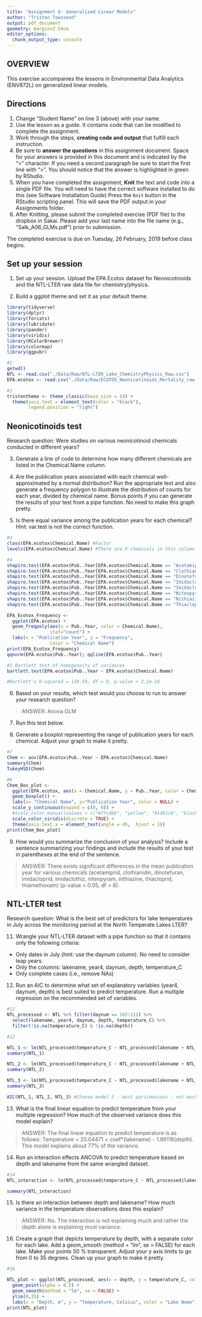 ```yaml
---
title: "Assignment 6: Generalized Linear Models"
author: "Tristen Townsend"
output: pdf_document
geometry: margin=2.54cm
editor_options: 
  chunk_output_type: console
---
```


## OVERVIEW

This exercise accompanies the lessons in Environmental Data Analytics (ENV872L) on generalized linear models. 

## Directions
1. Change "Student Name" on line 3 (above) with your name.
2. Use the lesson as a guide. It contains code that can be modified to complete the assignment.
3. Work through the steps, **creating code and output** that fulfill each instruction.
4. Be sure to **answer the questions** in this assignment document.
Space for your answers is provided in this document and is indicated by the ">" character.
If you need a second paragraph be sure to start the first line with ">".
You should notice that the answer is highlighted in green by RStudio. 
6. When you have completed the assignment, **Knit** the text and code into a single PDF file.
You will need to have the correct software installed to do this (see Software Installation Guide)
Press the `Knit` button in the RStudio scripting panel.
This will save the PDF output in your Assignments folder.
8. After Knitting, please submit the completed exercise (PDF file) to the dropbox in Sakai. Please add your last name into the file name (e.g., "Salk_A06_GLMs.pdf") prior to submission.

The completed exercise is due on Tuesday, 26 February, 2019 before class begins.

## Set up your session 
1. Set up your session. Upload the EPA Ecotox dataset for Neonicotinoids and the NTL-LTER raw data file for chemistry/physics. 

2. Build a ggplot theme and set it as your default theme.

```r

library(tidyverse)
library(dplyr)
library(forcats)
library(lubridate)
library(pander)
library(viridis)
library(RColorBrewer)
library(colormap)
library(ggpubr)

#1
getwd()
NTL <- read.csv("./Data/Raw/NTL-LTER_Lake_ChemistryPhysics_Raw.csv")
EPA.ecotox <- read.csv("./Data/Raw/ECOTOX_Neonicotinoids_Mortality_raw.csv")

#2
tristentheme <- theme_classic(base_size = 14) +
  theme(axis.text = element_text(color = "black"), 
        legend.position = "right")

```

## Neonicotinoids test
Research question: Were studies on various neonicotinoid chemicals conducted in different years? 

3. Generate a line of code to determine how many different chemicals are listed in the Chemical.Name column.

4. Are the publication years associated with each chemical well-approximated by a normal distribution? Run the appropriate test and also generate a frequency polygon to illustrate the distribution of counts for each year, divided by chemical name. Bonus points if you can generate the results of your test from a pipe function. No need to make this graph pretty.

5. Is there equal variance among the publication years for each chemical? Hint: var.test is not the correct function.

```r
#3
class(EPA.ecotox$Chemical.Name) #Factor
levels(EPA.ecotox$Chemical.Name) #There are 9 chemicals in this column

#4
shapiro.test(EPA.ecotox$Pub..Year[EPA.ecotox$Chemical.Name == "Acetamiprid"])
shapiro.test(EPA.ecotox$Pub..Year[EPA.ecotox$Chemical.Name == "Clothianidin"])
shapiro.test(EPA.ecotox$Pub..Year[EPA.ecotox$Chemical.Name == "Dinotefuran"])
shapiro.test(EPA.ecotox$Pub..Year[EPA.ecotox$Chemical.Name == "Imidacloprid"])
shapiro.test(EPA.ecotox$Pub..Year[EPA.ecotox$Chemical.Name == "Imidaclothiz"])
shapiro.test(EPA.ecotox$Pub..Year[EPA.ecotox$Chemical.Name == "Nitenpyram"])
shapiro.test(EPA.ecotox$Pub..Year[EPA.ecotox$Chemical.Name == "Nithiazine"])
shapiro.test(EPA.ecotox$Pub..Year[EPA.ecotox$Chemical.Name == "Thiacloprid"])

EPA_Ecotox_Frequency <-
  ggplot(EPA.ecotox) +
  geom_freqpoly(aes(x = Pub..Year, color = Chemical.Name),
                stat="count") +
  labs(x = "Publication Year", y = "Frequency", 
                color = "Chemical Name")
print(EPA_Ecotox_Frequency)
qqnorm(EPA.ecotox$Pub..Year); qqline(EPA.ecotox$Pub..Year)

#5 Bartlett test of homogeneity of variances
bartlett.test(EPA.ecotox$Pub..Year ~ EPA.ecotox$Chemical.Name)

#Bartlett's K-squared = 139.59, df = 8, p-value < 2.2e-16

```

6. Based on your results, which test would you choose to run to answer your research question?

> ANSWER: Anova GLM

7. Run this test below. 

8. Generate a boxplot representing the range of publication years for each chemical. Adjust your graph to make it pretty.
```r
#7
Chem <- aov(EPA.ecotox$Pub..Year ~ EPA.ecotox$Chemical.Name)
summary(Chem)
TukeyHSD(Chem)

#8
Chem_Box_plot <-
  ggplot(EPA.ecotox, aes(x = Chemical.Name, y = Pub..Year, color = Chemical.Name)) +
  geom_boxplot() +
  labs(x= "Chemical Name", y="Publication Year", color = NULL) +
  scale_y_continuous(expand = c(0, 0)) +
  #scale_color_manual(values = c("#7fcdbb", "yellow", "#1d91c0", "black", "green", "violet", "pink", "#225ea8", "red")) +
  scale_color_viridis(discrete = TRUE) +
  theme(axis.text.x = element_text(angle = 45,  hjust = 1))
print(Chem_Box_plot)

```


9. How would you summarize the conclusion of your analysis? Include a sentence summarizing your findings and include the results of your test in parentheses at the end of the sentence. 

> ANSWER: There exists significant differences in the mean publication year for various chemicals  (acetamiprid, clothianidin, dinotefuran, imidacloprid, imidaclothiz, nitenpyram, nithiazine, thiacloprid, thiamethoxam) (p-value < 0.05, df = 8).

## NTL-LTER test
Research question: What is the best set of predictors for lake temperatures in July across the monitoring period at the North Temperate Lakes LTER? 

11. Wrangle your NTL-LTER dataset with a pipe function so that it contains only the following criteria: 

* Only dates in July (hint: use the daynum column). No need to consider leap years.
* Only the columns: lakename, year4, daynum, depth, temperature_C
* Only complete cases (i.e., remove NAs)

12. Run an AIC to determine what set of explanatory variables (year4, daynum, depth) is best suited to predict temperature. Run a multiple regression on the recommended set of variables. 

```r
#11 
NTL_processed <- NTL %>% filter(daynum == 182:212) %>%
  select(lakename, year4, daynum, depth, temperature_C) %>%
  filter(!is.na(temperature_C) & !is.na(depth))

#12

NTL_1 <- lm(NTL_processed$temperature_C ~ NTL_processed$lakename + NTL_processed$year4 + NTL_processed$daynum + NTL_processed$depth)
summary(NTL_1)

NTL_2 <- lm(NTL_processed$temperature_C ~ NTL_processed$lakename + NTL_processed$daynum + NTL_processed$depth)
summary(NTL_2)

NTL_3 <- lm(NTL_processed$temperature_C ~ NTL_processed$lakename + NTL_processed$depth)
summary(NTL_3)

AIC(NTL_1, NTL_2, NTL_3) #Choose model 3 - most parsimonious - not much difference between AIC for each model

```

13. What is the final linear equation to predict temperature from your multiple regression? How much of the observed variance does this model explain?

> ANSWER: The final linear equation to predict temperature is as follows: Temperature = 20.04471 + coef*(lakename) - 1.96118(depth). This model explains about 77% of the variance.

14. Run an interaction effects ANCOVA to predict temperature based on depth and lakename from the same wrangled dataset.

```r
#14
NTL_interaction <- lm(NTL_processed$temperature_C ~ NTL_processed$lakename * NTL_processed$depth)

summary(NTL_interaction)

```

15. Is there an interaction between depth and lakename? How much variance in the temperature observations does this explain?

> ANSWER: No. The interaction is not explaining much and rather the depth alone is explaining most variance.

16. Create a graph that depicts temperature by depth, with a separate color for each lake. Add a geom_smooth (method = "lm", se = FALSE) for each lake. Make your points 50 % transparent. Adjust your y axis limits to go from 0 to 35 degrees. Clean up your graph to make it pretty. 

```r
#16

NTL_plot <- ggplot(NTL_processed, aes(x = depth, y = temperature_C, color = lakename)) +
  geom_point(alpha = 0.5) +
  geom_smooth(method = "lm", se = FALSE) +
  ylim(0,35) +
  labs(x = "Depth, m", y = "Temperature, Celsius", color = "Lake Name")
print(NTL_plot)

```

